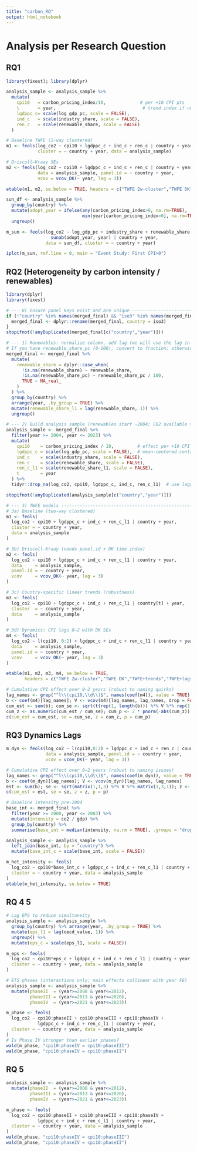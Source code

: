```yaml
---
title: "carbon_RQ"
output: html_notebook
---
```


# Analysis per Research Question

## RQ1

```r
library(fixest); library(dplyr)

analysis_sample <- analysis_sample %>%
  mutate(
    cpi10   = carbon_pricing_index/10,             # per +10 CPI pts
    t       = year,                                 # trend index if needed
    lgdppc_c= scale(log_gdp_pc, scale = FALSE),
    ind_c   = scale(industry_share, scale = FALSE),
    ren_c   = scale(renewable_share, scale = FALSE)
  )

# Baseline TWFE (2-way clustered)
m1 <- feols(log_co2 ~ cpi10 + lgdppc_c + ind_c + ren_c | country + year,
            cluster = ~ country + year, data = analysis_sample)

# Driscoll–Kraay SEs
m2 <- feols(log_co2 ~ cpi10 + lgdppc_c + ind_c + ren_c | country + year,
            data = analysis_sample, panel.id = ~ country + year,
            vcov = vcov_DK(~ year, lag = 3))

etable(m1, m2, se.below = TRUE, headers = c("TWFE 2w-cluster","TWFE DK"))

```
```r
sun_df <- analysis_sample %>%
  group_by(country) %>%
  mutate(adopt_year = ifelse(any(carbon_pricing_index>0, na.rm=TRUE),
                             min(year[carbon_pricing_index>0], na.rm=TRUE), 0L)) %>%
  ungroup()

m_sun <- feols(log_co2 ~ log_gdp_pc + industry_share + renewable_share +
                 sunab(adopt_year, year) | country + year,
               data = sun_df, cluster = ~ country + year)

iplot(m_sun, ref.line = 0, main = "Event Study: First CPI>0")

```

## RQ2 (Heterogeneity by carbon intensity / renewables)

```r
library(dplyr)
library(fixest)

# --- 0) Ensure panel keys exist and are unique --------------------------------
if (!"country" %in% names(merged_final) && "iso3" %in% names(merged_final)) {
  merged_final <- dplyr::rename(merged_final, country = iso3)
}
stopifnot(!anyDuplicated(merged_final[c("country","year")]))

# --- 1) Renewables: normalize column, add lag (we will use the lag in regressions)
# If you have renewable_share_pc (0-100), convert to fraction; otherwise keep renewable_share as-is
merged_final <- merged_final %>%
  mutate(
    renewable_share = dplyr::case_when(
      !is.na(renewable_share) ~ renewable_share,
      !is.na(renewable_share_pc) ~ renewable_share_pc / 100,
      TRUE ~ NA_real_
    )
  ) %>%
  group_by(country) %>%
  arrange(year, .by_group = TRUE) %>%
  mutate(renewable_share_l1 = lag(renewable_share, 1)) %>%
  ungroup()

# --- 2) Build analysis sample (renewables start ~2004; CO2 available to 2023) ---
analysis_sample <- merged_final %>%
  filter(year >= 2004, year <= 2023) %>%
  mutate(
    cpi10    = carbon_pricing_index / 10,         # effect per +10 CPI points
    lgdppc_c = scale(log_gdp_pc, scale = FALSE),  # mean-centered controls
    ind_c    = scale(industry_share, scale = FALSE),
    ren_c    = scale(renewable_share, scale = FALSE),
    ren_c_l1 = scale(renewable_share_l1, scale = FALSE),
    t        = year
  ) %>%
  tidyr::drop_na(log_co2, cpi10, lgdppc_c, ind_c, ren_c_l1)  # use lagged renewables to reduce endog.

stopifnot(!anyDuplicated(analysis_sample[c("country","year")]))

# --- 3) TWFE models ------------------------------------------------------------
# 3a) Baseline (two-way clustered)
m1 <- feols(
  log_co2 ~ cpi10 + lgdppc_c + ind_c + ren_c_l1 | country + year,
  cluster = ~ country + year,
  data = analysis_sample
)

# 3b) Driscoll–Kraay (needs panel.id + DK time index)
m2 <- feols(
  log_co2 ~ cpi10 + lgdppc_c + ind_c + ren_c_l1 | country + year,
  data     = analysis_sample,
  panel.id = ~ country + year,
  vcov     = vcov_DK(~ year, lag = 3)
)

# 3c) Country-specific linear trends (robustness)
m3 <- feols(
  log_co2 ~ cpi10 + lgdppc_c + ind_c + ren_c_l1 | country[t] + year,
  cluster  = ~ country + year,
  data     = analysis_sample
)

# 3d) Dynamics: CPI lags 0–2 with DK SEs
m4 <- feols(
  log_co2 ~ l(cpi10, 0:2) + lgdppc_c + ind_c + ren_c_l1 | country + year,
  data     = analysis_sample,
  panel.id = ~ country + year,
  vcov     = vcov_DK(~ year, lag = 3)
)

etable(m1, m2, m3, m4, se.below = TRUE,
       headers = c("TWFE 2w-cluster","TWFE DK","TWFE+trends","TWFE+lags"))

# Cumulative CPI effect over 0–2 years (robust to naming quirks)
lag_names <- grep("^l\\(cpi10,\\d\\)$", names(coef(m4)), value = TRUE)
b <- coef(m4)[lag_names]; V <- vcov(m4)[lag_names, lag_names, drop = FALSE]
cum_est <- sum(b); cum_se <- sqrt(t(rep(1, length(b))) %*% V %*% rep(1, length(b)))
cum_z <- as.numeric(cum_est / cum_se); cum_p <- 2 * pnorm(-abs(cum_z))
c(cum_est = cum_est, se = cum_se, z = cum_z, p = cum_p)

```

## RQ3 Dynamics Lags

```r
m_dyn <- feols(log_co2 ~ l(cpi10,0:2) + lgdppc_c + ind_c + ren_c | country + year,
               data = analysis_sample, panel.id = ~ country + year,
               vcov = vcov_DK(~ year, lag = 3))

# Cumulative CPI effect over 0–2 years (robust to naming issues)
lag_names <- grep("^l\\(cpi10,\\d\\)$", names(coef(m_dyn)), value = TRUE)
b <- coef(m_dyn)[lag_names]; V <- vcov(m_dyn)[lag_names, lag_names]
est <- sum(b); se <- sqrt(matrix(1,1,3) %*% V %*% matrix(1,3,1)); z <- est/se; p <- 2*pnorm(-abs(z))
c(cum_est = est, se = se, z = z, p = p)

```

```r
# Baseline intensity pre-2004
base_int <- merged_final %>%
  filter(year >= 2000, year <= 2003) %>%
  mutate(intensity = co2 / gdp) %>%
  group_by(country) %>%
  summarise(base_int = median(intensity, na.rm = TRUE), .groups = "drop")

analysis_sample <- analysis_sample %>%
  left_join(base_int, by = "country") %>%
  mutate(base_int_c = scale(base_int, scale = FALSE))

m_het_intensity <- feols(
  log_co2 ~ cpi10*base_int_c + lgdppc_c + ind_c + ren_c_l1 | country + year,
  cluster = ~ country + year, data = analysis_sample
)
etable(m_het_intensity, se.below = TRUE)

```

## RQ 4 5

```r
# Lag EPS to reduce simultaneity
analysis_sample <- analysis_sample %>%
  group_by(country) %>% arrange(year, .by_group = TRUE) %>%
  mutate(eps_l1 = lag(oecd_value, 1)) %>%
  ungroup() %>%
  mutate(eps_c = scale(eps_l1, scale = FALSE))

m_eps <- feols(
  log_co2 ~ cpi10*eps_c + lgdppc_c + ind_c + ren_c_l1 | country + year,
  cluster = ~ country + year, data = analysis_sample
)

# ETS phases (interactions only; main effects collinear with year FE)
analysis_sample <- analysis_sample %>%
  mutate(phaseII  = (year>=2008 & year<=2012),
         phaseIII = (year>=2013 & year<=2020),
         phaseIV  = (year>=2021 & year<=2023))

m_phase <- feols(
  log_co2 ~ cpi10:phaseII + cpi10:phaseIII + cpi10:phaseIV +
            lgdppc_c + ind_c + ren_c_l1 | country + year,
  cluster = ~ country + year, data = analysis_sample
)
# Is Phase IV stronger than earlier phases?
wald(m_phase, "cpi10:phaseIV = cpi10:phaseIII")
wald(m_phase, "cpi10:phaseIV = cpi10:phaseII")

```

## RQ 5

```r
analysis_sample <- analysis_sample %>%
  mutate(phaseII  = (year>=2008 & year<=2012),
         phaseIII = (year>=2013 & year<=2020),
         phaseIV  = (year>=2021 & year<=2023))

m_phase <- feols(
  log_co2 ~ cpi10:phaseII + cpi10:phaseIII + cpi10:phaseIV +
            lgdppc_c + ind_c + ren_c_l1 | country + year,
  cluster = ~ country + year, data = analysis_sample
)
wald(m_phase, "cpi10:phaseIV = cpi10:phaseIII")
wald(m_phase, "cpi10:phaseIV = cpi10:phaseII")

```

